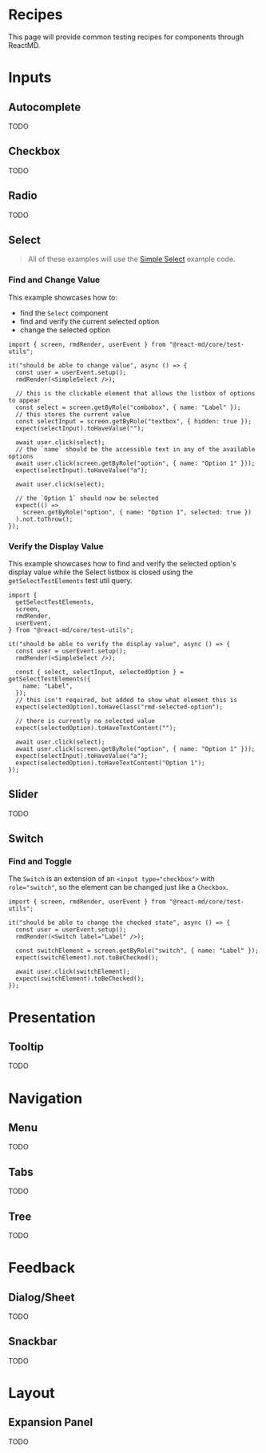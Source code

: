 # Recipes

This page will provide common testing recipes for components through ReactMD.

# Inputs

## Autocomplete

TODO

## Checkbox

TODO

## Radio

TODO

## Select

> All of these examples will use the [Simple Select](/components/select#simple-select) example code.

### Find and Change Value

This example showcases how to:

- find the `Select` component
- find and verify the current selected option
- change the selected option

```tsx
import { screen, rmdRender, userEvent } from "@react-md/core/test-utils";

it("should be able to change value", async () => {
  const user = userEvent.setup();
  rmdRender(<SimpleSelect />);

  // this is the clickable element that allows the listbox of options to appear
  const select = screen.getByRole("combobox", { name: "Label" });
  // this stores the current value
  const selectInput = screen.getByRole("textbox", { hidden: true });
  expect(selectInput).toHaveValue("");

  await user.click(select);
  // the `name` should be the accessible text in any of the available options
  await user.click(screen.getByRole("option", { name: "Option 1" }));
  expect(selectInput).toHaveValue("a");

  await user.click(select);

  // the `Option 1` should now be selected
  expect(() =>
    screen.getByRole("option", { name: "Option 1", selected: true })
  ).not.toThrow();
});
```

### Verify the Display Value

This example showcases how to find and verify the selected option's display
value while the Select listbox is closed using the `getSelectTestElements` test
util query.

```tsx
import {
  getSelectTestElements,
  screen,
  rmdRender,
  userEvent,
} from "@react-md/core/test-utils";

it("should be able to verify the display value", async () => {
  const user = userEvent.setup();
  rmdRender(<SimpleSelect />);

  const { select, selectInput, selectedOption } = getSelectTestElements({
    name: "Label",
  });
  // this isn't required, but added to show what element this is
  expect(selectedOption).toHaveClass("rmd-selected-option");

  // there is currently no selected value
  expect(selectedOption).toHaveTextContent("");

  await user.click(select);
  await user.click(screen.getByRole("option", { name: "Option 1" }));
  expect(selectInput).toHaveValue("a");
  expect(selectedOption).toHaveTextContent("Option 1");
});
```

## Slider

TODO

## Switch

### Find and Toggle

The `Switch` is an extension of an `<input type="checkbox">` with
`role="switch"`, so the element can be changed just like a `Checkbox`.

```tsx
import { screen, rmdRender, userEvent } from "@react-md/core/test-utils";

it("should be able to change the checked state", async () => {
  const user = userEvent.setup();
  rmdRender(<Switch label="Label" />);

  const switchElement = screen.getByRole("switch", { name: "Label" });
  expect(switchElement).not.toBeChecked();

  await user.click(switchElement);
  expect(switchElement).toBeChecked();
});
```

# Presentation

## Tooltip

TODO

# Navigation

## Menu

TODO

## Tabs

TODO

## Tree

TODO

# Feedback

## Dialog/Sheet

TODO

## Snackbar

TODO

# Layout

## Expansion Panel

TODO
